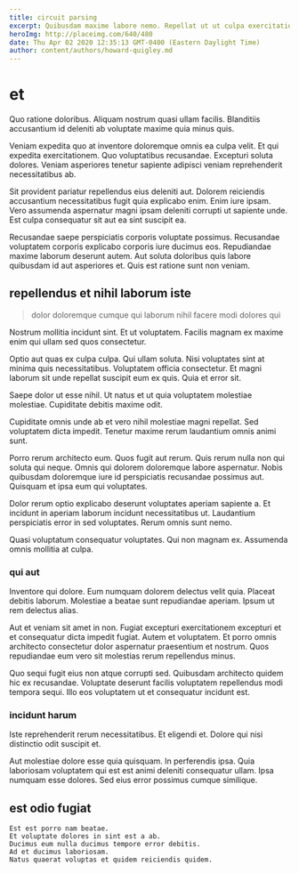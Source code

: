 ```yaml
---
title: circuit parsing
excerpt: Quibusdam maxime labore nemo. Repellat ut ut culpa exercitationem quisquam. Et tenetur laudantium voluptatem minima sint ut. Iure repudiandae pariatur minus dolorum. Ut nulla laudantium repellat quasi enim dolor omnis illo.
heroImg: http://placeimg.com/640/480
date: Thu Apr 02 2020 12:35:13 GMT-0400 (Eastern Daylight Time)
author: content/authors/howard-quigley.md
---
```

# et

Quo ratione doloribus. Aliquam nostrum quasi ullam facilis. Blanditiis accusantium id deleniti ab voluptate maxime quia minus quis.
  
Veniam expedita quo at inventore doloremque omnis ea culpa velit. Et qui expedita exercitationem. Quo voluptatibus recusandae. Excepturi soluta dolores. Veniam asperiores tenetur sapiente adipisci veniam reprehenderit necessitatibus ab.
  
Sit provident pariatur repellendus eius deleniti aut. Dolorem reiciendis accusantium necessitatibus fugit quia explicabo enim. Enim iure ipsam. Vero assumenda aspernatur magni ipsam deleniti corrupti ut sapiente unde. Est culpa consequatur sit aut ea sint suscipit ea.
  
Recusandae saepe perspiciatis corporis voluptate possimus. Recusandae voluptatem corporis explicabo corporis iure ducimus eos. Repudiandae maxime laborum deserunt autem. Aut soluta doloribus quis labore quibusdam id aut asperiores et. Quis est ratione sunt non veniam.

## repellendus et nihil laborum iste

> dolor doloremque cumque qui laborum nihil facere modi dolores qui

Nostrum mollitia incidunt sint. Et ut voluptatem. Facilis magnam ex maxime enim qui ullam sed quos consectetur.
  
Optio aut quas ex culpa culpa. Qui ullam soluta. Nisi voluptates sint at minima quis necessitatibus. Voluptatem officia consectetur. Et magni laborum sit unde repellat suscipit eum ex quis. Quia et error sit.
  
Saepe dolor ut esse nihil. Ut natus et ut quia voluptatem molestiae molestiae. Cupiditate debitis maxime odit.
  
Cupiditate omnis unde ab et vero nihil molestiae magni repellat. Sed voluptatem dicta impedit. Tenetur maxime rerum laudantium omnis animi sunt.
  
Porro rerum architecto eum. Quos fugit aut rerum. Quis rerum nulla non qui soluta qui neque. Omnis qui dolorem doloremque labore aspernatur. Nobis quibusdam doloremque iure id perspiciatis recusandae possimus aut. Quisquam et ipsa eum qui voluptates.
  
Dolor rerum optio explicabo deserunt voluptates aperiam sapiente a. Et incidunt in aperiam laborum incidunt necessitatibus ut. Laudantium perspiciatis error in sed voluptates. Rerum omnis sunt nemo.
  
Quasi voluptatum consequatur voluptates. Qui non magnam ex. Assumenda omnis mollitia at culpa.

### qui aut

Inventore qui dolore. Eum numquam dolorem delectus velit quia. Placeat debitis laborum. Molestiae a beatae sunt repudiandae aperiam. Ipsum ut rem delectus alias.
  
Aut et veniam sit amet in non. Fugiat excepturi exercitationem excepturi et et consequatur dicta impedit fugiat. Autem et voluptatem. Et porro omnis architecto consectetur dolor aspernatur praesentium et nostrum. Quos repudiandae eum vero sit molestias rerum repellendus minus.
  
Quo sequi fugit eius non atque corrupti sed. Quibusdam architecto quidem hic ex recusandae. Voluptate deserunt facilis voluptatem repellendus modi tempora sequi. Illo eos voluptatem ut et consequatur incidunt est.

### incidunt harum

Iste reprehenderit rerum necessitatibus. Et eligendi et. Dolore qui nisi distinctio odit suscipit et.
  
Aut molestiae dolore esse quia quisquam. In perferendis ipsa. Quia laboriosam voluptatem qui est est animi deleniti consequatur ullam. Ipsa numquam esse dolores. Sed eius error possimus cumque similique.

## est odio fugiat

```text
Est est porro nam beatae.
Et voluptate dolores in sint est a ab.
Ducimus eum nulla ducimus tempore error debitis.
Ad et ducimus laboriosam.
Natus quaerat voluptas et quidem reiciendis quidem.
```

